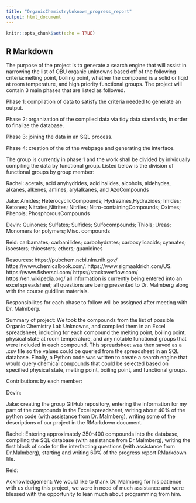 ```yaml
---
title: "OrganicChemistryUnknown_progress_report"
output: html_document
---
```


```r
knitr::opts_chunk$set(echo = TRUE)
```

## R Markdown

The purpose of the project is to generate a search engine that will assist in narrowing the list of OBU organic unknowns based off of the following criteria:melting point, boiling point, whether the compound is a solid or liqid at room temperature, and high priority functional groups. The project will contain 3 main phases that are listed as followed.

Phase 1: compilation of data to satisfy the criteria needed to generate an output.

Phase 2: organization of the compiled data via tidy data standards, in order to finalize the database.

Phase 3: joining the data in an SQL process.

Phase 4: creation of the of the webpage and generating the interface.

The group is currently in phase 1 and the work shall be divided by inividually compiling the data by functional group. Listed below is the division of functional groups by group member:

Rachel: acetals, acid anyhydrides, acid halides, alcohols, aldehydes, alkanes, alkenes, amines, arylalkanes, and AzoCompounds

Jake: Amides; HeterocyclicCompounds; Hydrazines,Hydrazides; Imides; Ketones; Nitrates,Nitrites; Nitriles; Nitro-containingCompounds; Oximes; Phenols; PhosphorousCompounds


Devin: Quinones; Sulfates; Sulfides; Sulfocompounds; Thiols; Ureas; Monomers for polymers; Misc. compounds



Reid: carbamates; carbanilides; carbohydrates; carboxylicacids; cyanates; isoesters; thioesters; ethers; guanidines

Resources:
https://pubchem.ncbi.nlm.nih.gov/
https://www.chemicalbook.com/.
https://www.sigmaaldrich.com/US.
https://www.fishersci.com/ 
https://stackoverflow.com/
https://en.wikipedia.org/
all information is currently being entered into an excel spreadsheet; all questions are being presented to Dr. Malmberg along with the course guidline materials.

Responsibilites for each phase to follow will be assigned after meeting with Dr. Malmberg.



Summary of project:
  We took the compounds from the list of possible Organic Chemistry Lab Unknowns, and compiled them in an Excel spreadsheet, including for each compound
  the melting point, boiling point, physical state at room temperature, and any notable functional groups that were included in each compound.
  This spreadsheet was then saved as a .csv file so the values could be queried from the spreadsheet in an SQL database.
  Finally, a Python code was written to create a search engine that would query chemical compounds that could be selected based on specified physical 
  state, melting point, boiling point, and functional groups.
  

Contributions by each member:

Devin:

Jake: creating the group GitHub repository, entering the information for my part of the compounds in the Excel spreadsheet, writing about 40% of the python code (with assistance from Dr. Malmberg), writing some of the descriptions of our project in the RMarkdown document.

Rachel: Entering approximately 350-400 compounds into the database, compiling the SQL database (with assistance from Dr.Malmberg),
writing the first block of code for the interfacting questions (with assistance from Dr.Malmberg), starting and writing 60% of the progress report 
RMarkdown file. 

Reid:

Acknowledgement: We would like to thank Dr. Malmberg for his patience with us during this project, we were in need of much assistance and were blessed
with the opportunity to lean much about programming from him.
